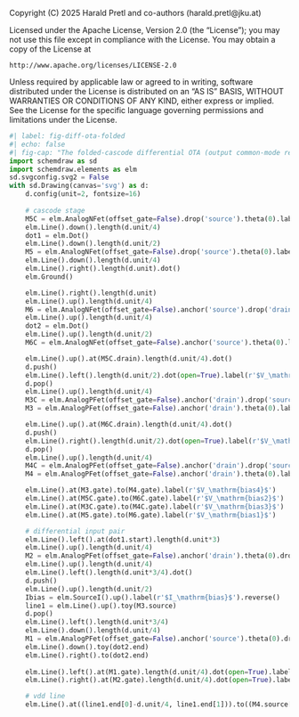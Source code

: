 ::: {.content-hidden}
Copyright (C) 2025 Harald Pretl and co-authors (harald.pretl@jku.at)

Licensed under the Apache License, Version 2.0 (the "License");
you may not use this file except in compliance with the License.
You may obtain a copy of the License at

    http://www.apache.org/licenses/LICENSE-2.0

Unless required by applicable law or agreed to in writing, software
distributed under the License is distributed on an "AS IS" BASIS,
WITHOUT WARRANTIES OR CONDITIONS OF ANY KIND, either express or implied.
See the License for the specific language governing permissions and
limitations under the License.
:::

```python
#| label: fig-diff-ota-folded
#| echo: false
#| fig-cap: "The folded-cascode differential OTA (output common-mode regulation and biasing details are not shown)."
import schemdraw as sd
import schemdraw.elements as elm
sd.svgconfig.svg2 = False
with sd.Drawing(canvas='svg') as d:
    d.config(unit=2, fontsize=16)
    
    # cascode stage
    M5C = elm.AnalogNFet(offset_gate=False).drop('source').theta(0).label(r'$M_\mathrm{5C}$')
    elm.Line().down().length(d.unit/4)
    dot1 = elm.Dot()
    elm.Line().down().length(d.unit/2)
    M5 = elm.AnalogNFet(offset_gate=False).drop('source').theta(0).label('$M_5$', loc='left')
    elm.Line().down().length(d.unit/4)
    elm.Line().right().length(d.unit).dot()
    elm.Ground()

    elm.Line().right().length(d.unit)
    elm.Line().up().length(d.unit/4)
    M6 = elm.AnalogNFet(offset_gate=False).anchor('source').drop('drain').theta(0).label('$M_6$', loc='right').reverse()
    elm.Line().up().length(d.unit/4)
    dot2 = elm.Dot()
    elm.Line().up().length(d.unit/2)
    M6C = elm.AnalogNFet(offset_gate=False).anchor('source').theta(0).label(r'$M_\mathrm{6C}$', loc='right').reverse()

    elm.Line().up().at(M5C.drain).length(d.unit/4).dot()
    d.push()
    elm.Line().left().length(d.unit/2).dot(open=True).label(r'$V_\mathrm{out,p}$', loc='left')
    d.pop()
    elm.Line().up().length(d.unit/4)
    M3C = elm.AnalogPFet(offset_gate=False).anchor('drain').drop('source').theta(0).label(r'$M_\mathrm{3C}$')
    M3 = elm.AnalogPFet(offset_gate=False).anchor('drain').theta(0).label('$M_3$')

    elm.Line().up().at(M6C.drain).length(d.unit/4).dot()
    d.push()
    elm.Line().right().length(d.unit/2).dot(open=True).label(r'$V_\mathrm{out,n}$', 'right')
    d.pop()
    elm.Line().up().length(d.unit/4)
    M4C = elm.AnalogPFet(offset_gate=False).anchor('drain').drop('source').theta(0).label(r'$M_\mathrm{4C}$', loc='right').reverse()
    M4 = elm.AnalogPFet(offset_gate=False).anchor('drain').theta(0).label('$M_4$', loc='right').reverse()

    elm.Line().at(M3.gate).to(M4.gate).label(r'$V_\mathrm{bias4}$')
    elm.Line().at(M5C.gate).to(M6C.gate).label(r'$V_\mathrm{bias2}$')
    elm.Line().at(M3C.gate).to(M4C.gate).label(r'$V_\mathrm{bias3}$')
    elm.Line().at(M5.gate).to(M6.gate).label(r'$V_\mathrm{bias1}$')

    # differential input pair
    elm.Line().left().at(dot1.start).length(d.unit*3)
    elm.Line().up().length(d.unit/4)
    M2 = elm.AnalogPFet(offset_gate=False).anchor('drain').theta(0).drop('source').label('$M_2$')
    elm.Line().up().length(d.unit/4)
    elm.Line().left().length(d.unit*3/4).dot()
    d.push()
    elm.Line().up().length(d.unit/2)
    Ibias = elm.SourceI().up().label(r'$I_\mathrm{bias}$').reverse()
    line1 = elm.Line().up().toy(M3.source)
    d.pop()
    elm.Line().left().length(d.unit*3/4)
    elm.Line().down().length(d.unit/4)
    M1 = elm.AnalogPFet(offset_gate=False).anchor('source').theta(0).drop('drain').label('$M_1$', loc='right').reverse()
    elm.Line().down().toy(dot2.end) 
    elm.Line().right().to(dot2.end)
    
    elm.Line().left().at(M1.gate).length(d.unit/4).dot(open=True).label(r'$V_\mathrm{in,p}$', 'left') 
    elm.Line().right().at(M2.gate).length(d.unit/4).dot(open=True).label(r'$V_\mathrm{in,n}$', 'right') 

    # vdd line
    elm.Line().at((line1.end[0]-d.unit/4, line1.end[1])).to((M4.source[0]+d.unit/4, M4.source[1])).label(r'$V_\mathrm{DD}$').linewidth(3)
```
